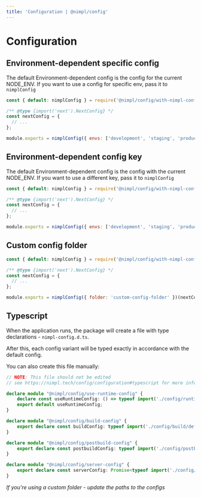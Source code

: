 ```yaml
---
title: 'Configuration | @nimpl/config'
---
```


# Configuration

## Environment-dependent specific config

The default Environment-dependent config is the config for the current NODE_ENV. If you want to use a config for specific env, pass it to `nimplConfig`

```js filename="next.config.js"
const { default: nimplConfig } = require('@nimpl/config/with-nimpl-config');

/** @type {import('next').NextConfig} */
const nextConfig = {
  // ...
};

module.exports = nimplConfig({ envs: ['development', 'staging', 'production'], targetEnv: 'development' })(nextConfig);
```

## Environment-dependent config key

The default Environment-dependent config is the config with the current NODE_ENV. If you want to use a different key, pass it to `nimplConfig`

```js filename="next.config.js"
const { default: nimplConfig } = require('@nimpl/config/with-nimpl-config');

/** @type {import('next').NextConfig} */
const nextConfig = {
  // ...
};

module.exports = nimplConfig({ envs: ['development', 'staging', 'production'], targetEnvKey: 'MY_CUSTOM_ENV' })(nextConfig);
```

## Custom config folder

```js filename="next.config.js"
const { default: nimplConfig } = require('@nimpl/config/with-nimpl-config');

/** @type {import('next').NextConfig} */
const nextConfig = {
  // ...
};

module.exports = nimplConfig({ folder: 'custom-config-folder' })(nextConfig);
```

## Typescript

When the application runs, the package will create a file with type declarations - `nimpl-config.d.ts`.

After this, each config variant will be typed exactly in accordance with the default config.

You can also create this file manually:

```ts filename="nimpl-config.d.ts"
// NOTE: This file should not be edited
// see https://nimpl.tech/config/configuration#typescript for more information.

declare module "@nimpl/config/use-runtime-config" {
    declare const useRuntimeConfig: () => typeof import('./config/runtime/default');
    export default useRuntimeConfig;
}

declare module "@nimpl/config/build-config" {
    export declare const buildConfig: typeof import('./config/build/default');
}

declare module "@nimpl/config/postbuild-config" {
    export declare const postbuildConfig: typeof import('./config/postbuild/default');
}

declare module "@nimpl/config/server-config" {
    export declare const serverConfig: Promise<typeof import('./config/server/default')>;
}
```

*If you're using a custom folder - update the paths to the configs*
